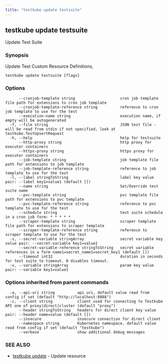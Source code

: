 ```yaml
---
title: "testkube update testsuite"
---
```



<LegacyWarning />

## testkube update testsuite

Update Test Suite

### Synopsis

Update Test Custom Resource Definitions, 

```
testkube update testsuite [flags]
```

### Options

```
      --cronjob-template string                    cron job template file path for extensions to cron job template
      --cronjob-template-reference string          reference to cron job template to use for the test
      --execution-name string                      execution name, if empty will be autogenerated
  -f, --file string                                JSON test file - will be read from stdin if not specified, look at testkube.TestUpsertRequest
  -h, --help                                       help for testsuite
      --http-proxy string                          http proxy for executor containers
      --https-proxy string                         https proxy for executor containers
      --job-template string                        job template file path for extensions to job template
      --job-template-reference string              reference to job template to use for the test
  -l, --label stringToString                       label key value pair: --label key1=value1 (default [])
      --name string                                Set/Override test suite name
      --pvc-template string                        pvc template file path for extensions to pvc template
      --pvc-template-reference string              reference to pvc template to use for the test
      --schedule string                            test suite schedule in a cron job form: * * * * *
      --scraper-template string                    scraper template file path for extensions to scraper template
      --scraper-template-reference string          reference to scraper template to use for the test
  -s, --secret-variable stringArray                secret variable key value pair: --secret-variable key1=value1
      --secret-variable-reference stringToString   secret variable references in a form name1=secret_name1=secret_key1 (default [])
      --timeout int32                              duration in seconds for test suite to timeout. 0 disables timeout.
  -v, --variable stringArray                       param key value pair: --variable key1=value1
```

### Options inherited from parent commands

```
  -a, --api-uri string          api uri, default value read from config if set (default "http://localhost:8088")
  -c, --client string           client used for connecting to Testkube API one of proxy|direct|cluster (default "proxy")
      --header stringToString   headers for direct client key value pair: --header name=value (default [])
      --insecure                insecure connection for direct client
      --namespace string        Kubernetes namespace, default value read from config if set (default "testkube")
      --verbose                 show additional debug messages
```

### SEE ALSO

* [testkube update](testkube-update.mdx)	 - Update resource

